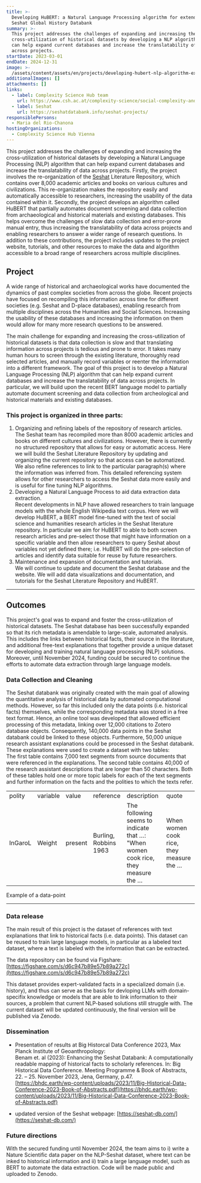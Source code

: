 ```yaml
---
title: >-
  Developing HuBERT: a Natural Language Processing algorithm for extending the
  Seshat Global History Databank
summary: >-
  This project addresses the challenges of expanding and increasing the
  cross-utilization of historical datasets by developing a NLP algorithm that
  can help expand current databases and increase the translatability of data
  across projects.
startDate: 2023-03-01
endDate: 2024-12-31
image: >-
  /assets/content/assets/en/projects/developing-hubert-nlp-algorithm-extending-seshat-global-history-databank/image.png
additionalImages: []
attachments: []
links:
  - label: Complexity Science Hub team
    url: https://www.csh.ac.at/complexity-science/social-complexity-and-collapse/
  - label: Seshat
    url: https://seshatdatabank.info/seshat-projects/
responsiblePersons:
  - Maria del Rio-Chanona
hostingOrganizations:
  - Complexity Science Hub Vienna
---
```

This project addresses the challenges of expanding and increasing the cross-utilization of historical datasets by developing a Natural Language Processing (NLP) algorithm that can help expand current databases and increase the translatability of data across projects. Firstly, the project involves the re-organization of the [Seshat](https://seshatdatabank.info/seshat-projects/) Literature Repository, which contains over 8,000 academic articles and books on various cultures and civilizations. This re-organization makes the repository easily and automatically accessible to researchers, increasing the usability of the data contained within it. Secondly, the project develops an algorithm called HuBERT that partially automates document screening and data collection from archaeological and historical materials and existing databases. This helps overcome the challenges of slow data collection and error-prone manual entry, thus increasing the translatability of data across projects and enabling researchers to answer a wider range of research questions. In addition to these contributions, the project includes updates to the project website, tutorials, and other resources to make the data and algorithm accessible to a broad range of researchers across multiple disciplines.

## **Project**

A wide range of historical and archaeological works have documented the dynamics of past complex societies from across the globe. Recent projects have focused on recompiling this information across time for different societies (e.g. Seshat and D-place databases), enabling research from multiple disciplines across the Humanities and Social Sciences. Increasing the usability of these databases and increasing the information on them would allow for many more research questions to be answered.

The main challenge for expanding and increasing the cross-utilization of historical datasets is that data collection is slow and that translating information across projects is tedious and prone to error. It takes many human hours to screen through the existing literature, thoroughly read selected articles, and manually record variables or reenter the information into a different framework. The goal of this project is to develop a Natural Language Processing (NLP) algorithm that can help expand current databases and increase the translatability of data across projects. In particular, we will build upon the recent BERT language model to partially automate document screening and data collection from archeological and historical materials and existing databases.

### **This project is organized in three parts:**

1. Organizing and refining labels of the repository of research articles.\
   The Seshat team has recompiled more than 8000 academic articles and books on different cultures and civilizations. However, there is currently no structured repository that allows for easy or automatic access. Here we will build the Seshat Literature Repository by updating and organizing the current repository so that access can be automatized. We also refine references to link to the particular paragraph(s) where the information was inferred from. This detailed referencing system allows for other researchers to access the Seshat data more easily and is useful for fine tuning NLP algorithms.
2. Developing a Natural Language Process to aid data extraction data extraction.\
   Recent developments in NLP have allowed researchers to train language models with the whole English Wikipedia text corpus. Here we will develop HuBERT, a BERT model fine-tuned with the text of social science and humanities research articles in the Seshat literature repository. In particular we aim for HuBERT to able to both screen research articles and pre-select those that might have information on a specific variable and then allow researchers to query Seshat about variables not yet defined there; i.e. HuBERT will do the pre-selection of articles and identify data suitable for reuse by future researchers.
3. Maintenance and expansion of documentation and tutorials.\
   We will continue to update and document the Seshat database and the website. We will add data visualizations and documentation, and tutorials for the Seshat Literature Repository and HuBERT.

---

## **Outcomes**

This project's goal was to expand and foster the cross-utilization of historical datasets. The Seshat database has been successfully expanded so that its rich metadata is amendable to large-scale, automated analysis. This includes the links between historical facts, their source in the literature, and additional free-text explanations that together provide a unique dataset for developing and training natural language processing (NLP) solutions. Moreover, until November 2024, funding could be secured to continue the efforts to automate data extraction through large language models.

### **Data Collection and Cleaning**

The Seshat databank was originally created with the main goal of allowing the quantitative analysis of historical data by automated computational methods. However, so far this included only the data points (i.e. historical facts) themselves, while the corresponding metadata was stored in a free text format. Hence, an online tool was developed that allowed efficient processing of this metadata, linking over 12,000 citations to Zotero database objects. Consequently, 140,000 data points in the Seshat databank could be linked to these objects. Furthermore, 50,000 unique research assistant explanations could be processed in the Seshat databank. These explanations were used to create a dataset with two tables:\
The first table contains 7,000 text segments from source documents that were referenced in the explanations. The second table contains 40,000 of the research assistant descriptions that are longer than 50 characters. Both of these tables hold one or more topic labels for each of the text segments and further information on the facts and the polities to which the texts refer.

|         |          |         |                       |                                                                                   |                                          |
| ------- | -------- | ------- | --------------------- | --------------------------------------------------------------------------------- | ---------------------------------------- |
| polity  | variable | value   | reference             | description                                                                       | quote                                    |
| InGaroL | Weight   | present | Burling, Robbins 1963 | The following seems to indicate that …: "When women cook rice, they measure the … | When women cook rice, they measure the … |

Example of a data-point

---

### **Data release**

The main result of this project is the dataset of references with text explanations that link to historical facts (i.e. data points). This dataset can be reused to train large language models, in particular as a labeled text dataset, where a text is labeled with the information that can be extracted.

The data repository can be found via Figshare: [https://figshare.com/s/d6c947b89e57b89a272c](https://figshare.com/s/d6c947b89e57b89a272c)

This dataset provides expert-validated facts in a specialized domain (i.e. history), and thus can serve as the basis for devloping LLMs with domain-specifix knowledge or models that are able to link information to their sources, a problem that current NLP-based solutions still struggle with. The current dataset will be updated continuously, the final version will be published via Zenodo.

### **Dissemination**

* Presentation of results at Big Historcal Data Conference 2023, Max Planck Institute of Geoanthropology:\
  Benam et. al (2023): Enhancing the Seshat Databank: A computationally readable mapping of historical facts to scholarly references. In: Big Historical Data Conference. Meeting Programme & Book of Abstracts, 22. – 25. November 2023, Jena, Germany, p.47.\
  [https://bhdc.earth/wp-content/uploads/2023/11/Big-Historical-Data-Conference-2023-Book-of-Abstracts.pdf](https://bhdc.earth/wp-content/uploads/2023/11/Big-Historical-Data-Conference-2023-Book-of-Abstracts.pdf)

- updated version of the Seshat webpage: [https://seshat-db.com/](https://seshat-db.com/)

### **Future directions**

With the secured funding until November 2024, the team aims to i) write a Nature Scientific data paper on the NLP-Seshat dataset, where text can be inked to historical information and ii) train a large language model, such as BERT to automate the data extraction. Code will be made public and uploaded to Zenodo.
